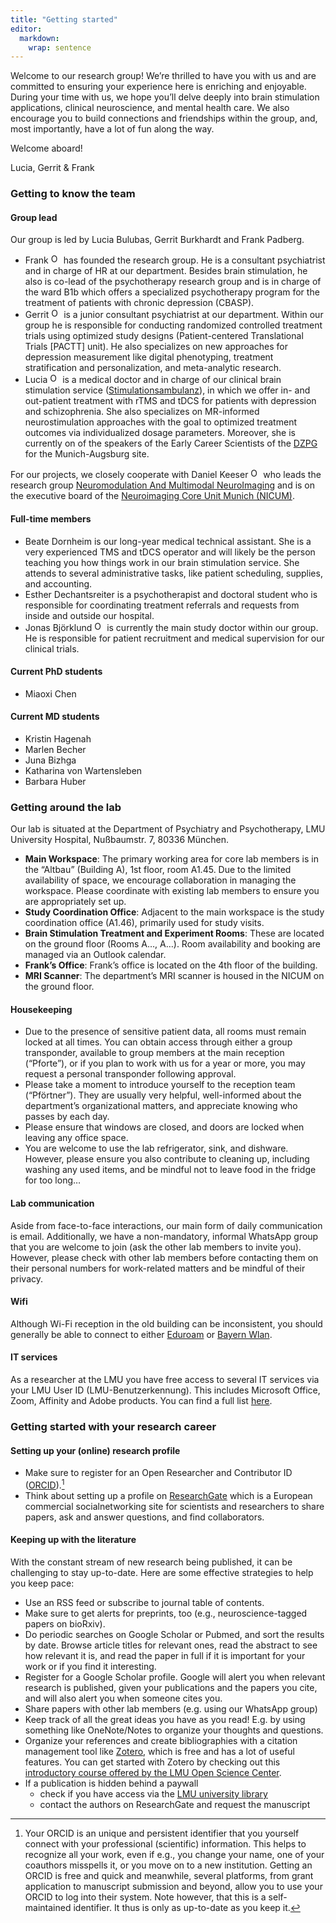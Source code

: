 ```yaml
---
title: "Getting started"
editor: 
  markdown: 
    wrap: sentence
---
```


Welcome to our research group!
We're thrilled to have you with us and are committed to ensuring your experience here is enriching and enjoyable.
During your time with us, we hope you'll delve deeply into brain stimulation applications, clinical neuroscience, and mental health care.
We also encourage you to build connections and friendships within the group, and, most importantly, have a lot of fun along the way.

Welcome aboard!

Lucia, Gerrit & Frank

### Getting to know the team

#### Group lead

Our group is led by Lucia Bulubas, Gerrit Burkhardt and Frank Padberg.

-   Frank <a href="https://orcid.org/0000-0001-7638-8310"> <img src="https://info.orcid.org/wp-content/uploads/2019/11/orcid_16x16.png" alt="ORCID logo" width="16" height="16"/></a> has founded the research group. He is a consultant psychiatrist and in charge of HR at our department. Besides brain stimulation, he also is co-lead of the psychotherapy research group and is in charge of the ward B1b which offers a specialized psychotherapy program for the treatment of patients with chronic depression (CBASP).
-   Gerrit <a href="https://orcid.org/0000-0003-3965-5664"> <img src="https://info.orcid.org/wp-content/uploads/2019/11/orcid_16x16.png" alt="ORCID logo" width="16" height="16"/></a> is a junior consultant psychiatrist at our department. Within our group he is responsible for conducting randomized controlled treatment trials using optimized study designs (Patient-centered Translational Trials \[PACTT\] unit). He also specializes on new approaches for depression measurement like digital phenotyping, treatment stratification and personalization, and meta-analytic research.
-   Lucia <a href="https://orcid.org/0000-0002-5797-8742"> <img src="https://info.orcid.org/wp-content/uploads/2019/11/orcid_16x16.png" alt="ORCID logo" width="16" height="16"/></a> is a medical doctor and in charge of our clinical brain stimulation service ([Stimulationsambulanz](https://www.lmu-klinikum.de/psychiatrie-und-psychotherapie/patientenportal/ambulanzen/stimulationsambulanz/1cd11fcfdff07bfd)), in which we offer in- and out-patient treatment with rTMS and tDCS for patients with depression and schizophrenia. She also specializes on MR-informed neurostimulation approaches with the goal to optimized treatment outcomes via individualized dosage parameters. Moreover, she is currently on of the speakers of the Early Career Scientists of the [DZPG](https://www.dzpg.org) for the Munich-Augsburg site.

For our projects, we closely cooperate with Daniel Keeser <a href="https://orcid.org/0000-0002-0244-1024"> <img src="https://info.orcid.org/wp-content/uploads/2019/11/orcid_16x16.png" alt="ORCID logo" width="16" height="16"/></a> who leads the research group [Neuromodulation And Multimodal NeuroImaging](https://neuroimaging-munich.de/tdcs/home.html) and is on the executive board of the [Neuroimaging Core Unit Munich (NICUM)](https://www.en.nicum.uni-muenchen.de/index.html).

#### Full-time members

-   Beate Dornheim is our long-year medical technical assistant. She is a very experienced TMS and tDCS operator and will likely be the person teaching you how things work in our brain stimulation service. She attends to several administrative tasks, like patient scheduling, supplies, and accounting.
-   Esther Dechantsreiter is a psychotherapist and doctoral student who is responsible for coordinating treatment referrals and requests from inside and outside our hospital.
-   Jonas Björklund <a href="https://orcid.org/0000-0003-2521-6679"> <img src="https://info.orcid.org/wp-content/uploads/2019/11/orcid_16x16.png" alt="ORCID logo" width="16" height="16"/></a> is currently the main study doctor within our group. He is responsible for patient recruitment and medical supervision for our clinical trials.

#### Current PhD students

-   Miaoxi Chen

#### Current MD students

-   Kristin Hagenah
-   Marlen Becher
-   Juna Bizhga
-   Katharina von Wartensleben
-   Barbara Huber

### Getting around the lab

Our lab is situated at the Department of Psychiatry and Psychotherapy, LMU University Hospital, Nußbaumstr.
7, 80336 München.

-   **Main Workspace**: The primary working area for core lab members is in the "Altbau" (Building A), 1st floor, room A1.45. Due to the limited availability of space, we encourage collaboration in managing the workspace. Please coordinate with existing lab members to ensure you are appropriately set up.
-   **Study Coordination Office**: Adjacent to the main workspace is the study coordination office (A1.46), primarily used for study visits.
-   **Brain Stimulation Treatment and Experiment Rooms**: These are located on the ground floor (Rooms A…, A…). Room availability and booking are managed via an Outlook calendar.
-   **Frank's Office**: Frank's office is located on the 4th floor of the building.
-   **MRI Scanner**: The department's MRI scanner is housed in the NICUM on the ground floor.

#### Housekeeping

-   Due to the presence of sensitive patient data, all rooms must remain locked at all times. You can obtain access through either a group transponder, available to group members at the main reception ("Pforte"), or if you plan to work with us for a year or more, you may request a personal transponder following approval.
-   Please take a moment to introduce yourself to the reception team ("Pförtner"). They are usually very helpful, well-informed about the department's organizational matters, and appreciate knowing who passes by each day.
-   Please ensure that windows are closed, and doors are locked when leaving any office space.
-   You are welcome to use the lab refrigerator, sink, and dishware. However, please ensure you also contribute to cleaning up, including washing any used items, and be mindful not to leave food in the fridge for too long...

#### Lab communication

Aside from face-to-face interactions, our main form of daily communication is email.
Additionally, we have a non-mandatory, informal WhatsApp group that you are welcome to join (ask the other lab members to invite you).
However, please check with other lab members before contacting them on their personal numbers for work-related matters and be mindful of their privacy.

#### Wifi

Although Wi-Fi reception in the old building can be inconsistent, you should generally be able to connect to either [Eduroam](https://www.lmu.de/de/die-lmu/struktur/zentrale-universitaetsverwaltung/informations-und-kommunikationstechnik-dezernat-vi/it-servicedesk/zentrale-it-angebote/wlan-eduroam/) or [Bayern Wlan](https://www.wlan-bayern.de/#/).

#### IT services

As a researcher at the LMU you have free access to several IT services via your LMU User ID (LMU-Benutzerkennung).
This includes Microsoft Office, Zoom, Affinity and Adobe products.
You can find a full list [here](https://www.lmu.de/en/about-lmu/structure/central-university-administration/it-services-division-vi/it-service-desk/central-it-services/).

### Getting started with your research career

#### Setting up your (online) research profile

-   Make sure to register for an Open Researcher and Contributor ID ([ORCID](https://orcid.org/)).[^1]
-   Think about setting up a profile on [ResearchGate](https://www.researchgate.net) which is a European commercial social[ ](https://en.wikipedia.org/wiki/Social_networking)networking site for scientists and researchers to share papers, ask and answer questions, and find collaborators.

[^1]: Your ORCID is an unique and persistent identifier that you yourself connect with your professional (scientific) information.
    This helps to recognize all your work, even if e.g., you change your name, one of your coauthors misspells it, or you move on to a new institution.
    Getting an ORCID is free and quick and meanwhile, several platforms, from grant application to manuscript submission and beyond, allow you to use your ORCID to log into their system.
    Note however, that this is a self-maintained identifier.
    It thus is only as up-to-date as you keep it.

#### Keeping up with the literature

With the constant stream of new research being published, it can be challenging to stay up-to-date.
Here are some effective strategies to help you keep pace:

-   Use an RSS feed or subscribe to journal table of contents.
-   Make sure to get alerts for preprints, too (e.g., neuroscience-tagged papers on bioRxiv).
-   Do periodic searches on Google Scholar or Pubmed, and sort the results by date. Browse article titles for relevant ones, read the abstract to see how relevant it is, and read the paper in full if it is important for your work or if you find it interesting.
-   Register for a Google Scholar profile. Google will alert you when relevant research is published, given your publications and the papers you cite, and will also alert you when someone cites you.
-   Share papers with other lab members (e.g. using our WhatsApp group)
-   Keep track of all the great ideas you have as you read! E.g. by using something like OneNote/Notes to organize your thoughts and questions.
-   Organize your references and create bibliographies with a citation management tool like [Zotero](https://www.zotero.org/download/), which is free and has a lot of useful features. You can get started with Zotero by checking out this [introductory course offered by the LMU Open Science Center](https://lmu-osc.github.io/introduction-to-zotero/).
-   If a publication is hidden behind a paywall
    -   check if you have access via the [LMU university library](https://login.emedien.ub.uni-muenchen.de/login)
    -   contact the authors on ResearchGate and request the manuscript
